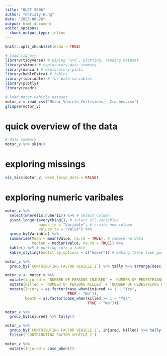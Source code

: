 ```yaml
---
title: "OLET 5606"
author: "Christy Hung"
date: "2023-06-26"
output: html_document
editor_options: 
  chunk_output_type: inline
---
```


```r
knitr::opts_chunk$set(echo = TRUE)
```

```r
# load library
library(tidyverse) # piping `%>%`, plotting, reading dataset
library(skimr) # exploratory data summary
library(naniar) # exploratory plots
library(kableExtra) # tables
library(lubridate) # for date variables
library(plotly)
library(readr)
```

```r
# load motor vehicle dataset
motor_v = read_csv("Motor_Vehicle_Collisions_-_Crashes.csv")
glimpse(motor_v) 

```

# quick overview of the data
```r
# data summary
motor_v %>% skim()
```

# exploring missings
```r
vis_miss(motor_v, warn_large_data = FALSE)
```

# exploring numeric varibales
```r
motor_v %>%
  select(where(is.numeric)) %>% # select column
  pivot_longer(everything(), # select all variables
               names_to = "Variable", # create new column
               values_to = "Value") %>%
  group_by(Variable) %>% 
  summarise(Mean = mean(Value, na.rm = TRUE), # remove na data
            Median = median(Value, na.rm = TRUE)) %>%
  kable() %>% # putting into a table
  kable_styling(bootstrap_options = c("hover")) # making table look good
```

```r
motor_v %>% 
  group_by(`CONTRIBUTING FACTOR VEHICLE 1`) %>% tally %>% arrange(desc(n))
```


```r
motor_v <- motor_v %>%
  mutate(injured = `NUMBER OF PERSONS INJURED` + `NUMBER OF PEDESTRIANS INJURED` + `NUMBER OF CYCLIST INJURED` + `NUMBER OF MOTORIST INJURED`) %>%
  mutate(killed = `NUMBER OF PERSONS KILLED` + `NUMBER OF PEDESTRIANS KILLED` + `NUMBER OF CYCLIST KILLED` + `NUMBER OF MOTORIST KILLED`) %>% 
  mutate(Injury = as.factor(case_when(injured >= 1 ~ "Yes",
                            TRUE ~ "No")),
         Death = as.factor(case_when(killed >= 1 ~ "Yes",
                                     TRUE ~ "No")))
```


```r
motor_v %>% 
  group_by(injured) %>% tally()
```


```r
motor_v %>% 
  group_by(`CONTRIBUTING FACTOR VEHICLE 1`, injured, killed) %>% tally() %>%
  filter(`CONTRIBUTING FACTOR VEHICLE 1`)

motor_v %>% 
  mutate(Injured = case_when())
```


```r

```

```r

```

```r

```

```r

```

```r

```
